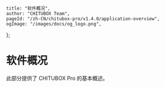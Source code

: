 	title: "软件概况",
	author: "CHITUBOX Team",
	pageId: "/zh-CN/chitubox-pro/v1.4.0/application-overview",
	ogImage: "/images/docs/og_logo.png",
};

# 软件概况

此部分提供了 CHITUBOX Pro 的基本概述。

